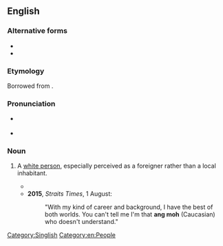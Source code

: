 ==English==

===Alternative forms===
* {{l|en|angmoh}}
* {{l|en|ang mo}}

===Etymology===
Borrowed from {{bor|en|nan|紅毛|tr=[[âng-mô͘]]|lit=red hair|notext=1}}.

===Pronunciation===
* {{a|Singapore}} {{IPA|/ˈɑŋ ˈmoʊ/|lang=en}}
* {{a|UK}} {{IPA|/ˌaŋ ˈməʊ/|lang=en}}

===Noun===
{{en-noun|s|ang moh}}

# {{lb|en|Singapore|Malaysia|informal|derogatory}} A [[white person]], especially perceived as a foreigner rather than a local inhabitant. {{defdate|from 19th c.}}
#* {{quote-text|year=2011|author=Shirley Geok-lin Lim|title=Joss and Gold|page=254|passage=Suyin recognized him immediately—the tall, uncomfortable-looking white man, the '''ang moh''' standing guard by the only unoccupied table in the cafe.}}
#* '''2015''', ''Straits Times'', 1 August:
#*: "With my kind of career and background, I have the best of both worlds. You can't tell me I'm that '''ang moh''' (Caucasian) who doesn't understand."

[[Category:Singlish]]
[[Category:en:People]]
